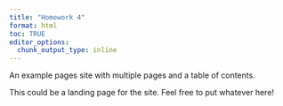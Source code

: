 ```yaml
---
title: "Homework 4"
format: html
toc: TRUE
editor_options: 
  chunk_output_type: inline
---
```


An example pages site with multiple pages and a table of contents.

This could be a landing page for the site. Feel free to put whatever here!
